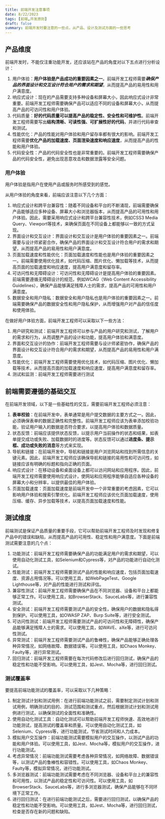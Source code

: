 ```yaml
---
title: 前端开发注意事项
date: 8/22/2023
tags: [前端,开发原则]
draft: false
summary: 前端开发时要注意的一些点，从产品、设计及测试方面的一些思考
---
```


## 产品维度

前端开发时，不能仅注重功能开发，还应该站在产品的角度对以下五点进行分析设计：

1.  用户体验：**用户体验是产品成功的重要因素之一**。前端开发工程师需要***确保产品的界面设计和交互设计符合用户的需求和期望***，从而提高产品的易用性和用户满意度。
2.  响应式设计：现在的产品需要支持多种设备和屏幕大小，因此响应式设计非常重要。前端开发工程师需要确保产品可以适应不同的设备和屏幕大小，从而提高产品的可访问性和用户体验。
3.  代码质量：**好的代码质量可以提高产品的稳定性、安全性和可维护性**。前端开发工程师需要写出**结构清晰、可读性强、可扩展性好的代码**，并进行代码审查和测试。
4.  性能优化：产品的性能对用户体验和用户留存率都有很大的影响。前端开发工程师需要**优化产品的加载速度、页面渲染速度和响应速度**，从而提高产品的性能和用户体验。
5.  代码安全性：产品的代码安全性也是非常重要的。前端开发工程师需要确保产品的代码安全性，避免出现恶意攻击和数据泄露等安全问题。

### 用户体验

用户体验是指用户在使用产品或服务时所感受到的感觉。

从用户体验的角度来看，前端应该注意以下几个方面：

1.  响应式设计和跨平台兼容性：随着不同设备和平台的不断涌现，前端需要确保产品能够适应多种设备、屏幕大小和浏览器版本，从而提高产品的可用性和用户体验。因此，需要采用响应式设计和跨平台兼容性技术，例如CSS3 Media Query、Viewport等技术，来确保页面在不同设备上都能够以一致的方式呈现。
2.  界面设计和交互设计：界面设计和交互设计是用户体验的重要因素之一。前端需要与设计师紧密合作，确保产品的界面设计和交互设计符合用户的需求和期望，从而提高产品的易用性和用户满意度。
3.  页面加载速度和性能优化：页面加载速度和性能也是用户体验的重要因素之一。前端需要使用优化技术，如代码压缩、图片优化、懒加载等技术，从而提高页面的加载速度和响应速度，提高用户满意度和留存率。
4.  可访问性和无障碍设计：可访问性和无障碍设计是提高用户体验的重要因素。前端需要遵循无障碍设计的规范，例如WCAG（Web Content Accessibility Guidelines），确保产品能够满足残障人士的需求，提高产品的可用性和用户满意度。
5.  数据安全和用户隐私：数据安全和用户隐私也是用户体验的重要因素之一。前端需要确保产品的数据安全性和用户隐私保护，从而增强用户对产品的信任度和使用体验。

在做好用户体验方面，前端开发工程师可以采取以下一些方法：

1.  用户研究和测试：前端开发工程师可以参与产品的用户研究和测试，了解用户的需求和行为，从而调整产品的设计和功能，提高用户体验和满意度。
2.  界面和交互设计的协作：前端开发工程师需要与设计师紧密协作，确保产品的界面设计和交互设计符合用户的需求和期望，从而提高产品的易用性和用户满意度。
3.  性能优化：前端开发工程师需要使用优化技术，如代码压缩、图片优化、懒加载等技术，从而提高页面的加载速度和响应速度，提高用户满意度和留存率。
4.  测试和监测：前端开发工程师需要进行测试

## 前端需要遵循的基础交互

在前端开发领域，以下是一些基础性的交互，需要前端开发工程师必须注意：

1.  **表单校验**：在前端开发中，表单通常是用户提交数据的主要方式之一。因此，必须确保表单的数据正确性和完整性。前端开发工程师应该为表单添加校验功能，验证用户输入的数据是否符合要求，以提高用户体验和数据质量。
2.  状态反馈：前端应该提供状态反馈，以提示用户当前操作的状态和结果，如表单提交成功或失败、加载数据时的进度等。状态反馈可以通过**进度条、提示框、成功或失败的消息**等方式来实现。
3.  导航和链接：在前端开发中，导航和链接是用户浏览网站和找到所需信息的关键元素。因此，前端开发工程师应该确保导航和链接的易用性和可访问性，如链接应该有明确的标题和指向正确的页面。
4.  响应式设计：在移动设备和桌面设备上都可以访问网站和应用程序。因此，前端开发工程师需要使用响应式设计，使网站和应用程序能够自适应各种设备的屏幕大小和分辨率，以提供最佳的用户体验。
5.  页面加载速度：页面加载速度是前端开发中一个非常重要的考虑因素，它可以影响用户体验和搜索引擎优化。前端开发工程师应该优化页面加载速度，使用压缩、缓存、异步加载等技术，以提高页面加载速度和性能。

## 测试维度

前端测试是保证产品质量的重要手段，它可以帮助前端开发工程师及时发现和修复产品中的错误和缺陷，从而提高产品的可用性、稳定性和用户满意度。下面是前端测试需要注意的几个点：

1.  功能测试：前端开发工程师需要确保产品的功能满足用户的需求和期望，可以使用自动化测试工具，如Selenium和Cypress等，对产品的功能进行自动化测试。
2.  性能测试：前端开发工程师需要测试产品的性能和响应速度，包括页面加载速度、资源占用情况等。可以使用工具，如WebPageTest、Google Lighthouse等，对产品的性能进行测试和评估。
3.  兼容性测试：前端开发工程师需要确保产品在不同浏览器、设备和平台上都能够正常工作。可以使用工具，如BrowserStack、SauceLabs等，进行兼容性测试。
4.  安全测试：前端开发工程师需要测试产品的安全性，确保用户的数据和隐私得到保护。可以使用工具，如OWASP ZAP、Burp Suite等，进行安全测试。
5.  可访问性测试：前端开发工程师需要测试产品的可访问性和无障碍性，确保产品能够满足残障人士的需求。可以使用工具，如WAVE、aXe等，进行可访问性测试。
6.  异常测试：前端开发工程师需要测试产品的鲁棒性，确保产品能够正确处理各种异常情况，如网络故障、数据错误等。可以使用工具，如Chaos Monkey、Faulty等，进行异常测试。
7.  回归测试：前端开发工程师需要在每次代码修改后进行回归测试，确保产品的稳定性和功能不受影响。可以使用工具，如Jest、Mocha等，进行回归测试。

### 测试覆盖率

要提高前端功能测试的覆盖率，可以采取以下几种策略：

1.  制定测试计划和测试用例：在进行前端功能测试之前，需要制定测试计划和测试用例，明确测试的目的、测试范围和测试重点，然后根据测试计划和测试用例进行测试，以确保测试的全面性和准确性。
2.  使用自动化测试工具：自动化测试可以帮助前端开发工程师快速、高效地进行功能测试，提高测试的覆盖率和质量。可以使用自动化测试工具，如Selenium、Cypress等，进行功能测试，节省测试时间和人力成本。
3.  模拟用户交互操作：前端功能测试需要模拟用户的交互操作，以测试产品的功能和用户体验。可以使用工具，如Jest、Mocha等，模拟用户的交互操作，进行功能测试。
4.  考虑异常情况：前端功能测试需要考虑各种异常情况，如网络故障、数据错误等，以测试产品的鲁棒性和容错性。可以使用工具，如Chaos Monkey、Faulty等，模拟异常情况，进行功能测试。
5.  多浏览器测试：前端功能测试需要考虑在不同浏览器、设备和平台上的兼容性和可用性，以测试产品的稳定性和可访问性。可以使用工具，如BrowserStack、SauceLabs等，进行多浏览器测试，确保产品能够在不同环境下正常工作。
6.  进行回归测试：在进行前端功能测试之后，需要进行回归测试，以确保产品的稳定性和功能不受影响。可以使用工具，如Jest、Mocha等，进行回归测试，检查是否存在新的问题和缺陷。

